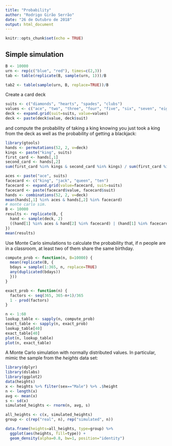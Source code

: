 ```yaml
---
title: "Probability"
author: "Rodrigo Girão Serrão"
date: "26 de Outubro de 2018"
output: html_document
---
```


```r
knitr::opts_chunk$set(echo = TRUE)
```

## Simple simulation

```r
B <- 10000
urn <- rep(c("blue", "red"), times=c(2,3))
tab <- table(replicate(B, sample(urn, 1)))/B

tab2 <- table(sample(urn, B, replace=TRUE))/B
```

Create a card deck
```r
suits <- c("diamonds", "hearts", "spades", "clubs")
values <- c("ace", "two", "three", "four", "five", "six", "seven", "eight", "nine", "ten", "jack", "queen", "king")
deck <- expand.grid(suit=suits, value=values)
deck <- paste(deck$value, deck$suit)
```

and compute the probability of taking a king knowing you just took a king from the deck as well as the probability of getting a blackjack:

```r
library(gtools)
hands <- permutations(52, 2, v=deck)
kings <- paste("king", suits)
first_card <- hands[,1]
second_card <- hands[,2]
sum(first_card %in% kings & second_card %in% kings) / sum(first_card %in% kings)

aces <- paste("ace", suits)
facecard <- c("king", "jack", "queen", "ten")
facecard <- expand.grid(value=facecard, suit=suits)
facecard <- paste(facecard$value, facecard$suit)
hands <- combinations(52, 2, v=deck)
mean(hands[,1] %in% aces & hands[,2] %in% facecard)
# monte carlo sim.
B <- 10000
results <- replicate(B, {
  hand <- sample(deck, 2)
  ((hand[1] %in% aces & hand[2] %in% facecard) | (hand[1] %in% facecard & hand[2] %in% aces))
})
mean(results)
```

Use Monte Carlo simulations to calculate the probability that, if n people are in a classroom, at least two of them share the same birthday.

```r
compute_prob <- function(n, B=10000) {
  mean(replicate(B, {
  bdays = sample(1:365, n, replace=TRUE)
  any(duplicated(bdays))
  }))
}

exact_prob <- function(n) {
  factors <- seq(365, 365-n+1)/365
  1 - prod(factors)
}

n <- 1:60
lookup_table <- sapply(n, compute_prob)
exact_table <- sapply(n, exact_prob)
lookup_table[40]
exact_table[40]
plot(n, lookup_table)
plot(n, exact_table)
```

A Monte Carlo simulation with normally distributed values. In particular, mimic the sample from the *heights* data set:

```r
library(dplyr)
library(dslabs)
library(ggplot2)
data(heights)
x <- heights %>% filter(sex=="Male") %>% .$height
n <- length(x)
avg <- mean(x)
s <- sd(x)
simulated_heights <- rnorm(n, avg, s)

all_heights <- c(x, simulated_heights)
group <- c(rep("real", n), rep("simulated", n))

data.frame(heights=all_heights, type=group) %>%
  ggplot(aes(heights, fill=type)) +
  geom_density(alpha=0.8, bw=1, position="identity")
```